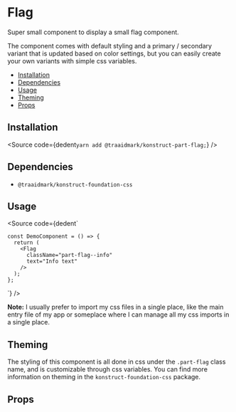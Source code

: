 
# Flag

Super small component to display a small flag component.

The component comes with default styling and a primary / secondary variant that is updated based on color settings, but you can easily create your own variants with simple css variables.

- [Installation](#installation)
- [Dependencies](#dependencies)
- [Usage](#usage)
- [Theming](#theming)
- [Props](#props)

## Installation

<Source
  code={dedent`
    yarn add @traaidmark/konstruct-part-flag;
  `}
/>

## Dependencies

* `@traaidmark/konstruct-foundation-css`

## Usage

<Source
  code={dedent`
    
    const DemoComponent = () => {
      return (
        <Flag
          className="part-flag--info"
          text="Info text"
        />
      );
    };
  `}
/>

**Note:** I usually prefer to import my css files in a single place, like the main entry file of my app or someplace where I can manage all my css imports in a single place.

## Theming

The styling of this component is all done in css under the ```.part-flag``` class name, and is customizable through css variables. You can find more information on theming in the ```konstruct-foundation-css``` package.

## Props

<ArgsTable />


